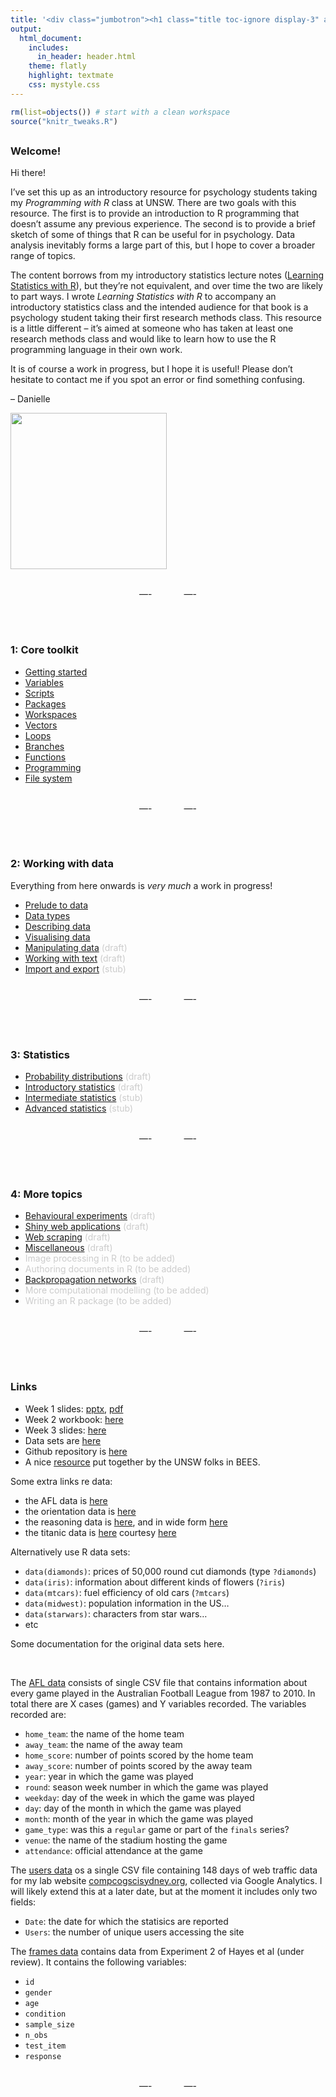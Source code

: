 ```yaml
---
title: '<div class="jumbotron"><h1 class="title toc-ignore display-3" align="center">R for Psychological Science</h1><p class="lead" align="center">by Danielle Navarro <a href="https://twitter.com/djnavarro"><i class="fab fa-twitter"></i></a></p></div>'
output:
  html_document:
    includes:
      in_header: header.html
    theme: flatly
    highlight: textmate
    css: mystyle.css
---
```


```r
rm(list=objects()) # start with a clean workspace
source("knitr_tweaks.R")
```

## {.tabset}

### Welcome!

Hi there!

I've set this up as an introductory resource for psychology students taking my *Programming with R* class at UNSW. There are two goals with this resource. The first is to provide an introduction to R programming that doesn't assume any previous experience. The second is to provide a brief sketch of some of things that R can be useful for in psychology. Data analysis inevitably forms a large part of this, but I hope to cover a broader range of topics.

The content borrows from my introductory statistics lecture notes ([Learning Statistics with R](https://learningstatisticswithr.com/)), but they're not equivalent, and over time the two are likely to part ways. I wrote *Learning Statistics with R* to accompany an introductory statistics class and the intended audience for that book is a psychology student taking their first research methods class. This resource is a little different -- it's aimed at someone who has taken at least one research methods class and would like to learn how to use the R programming language in their own work.

It is of course a work in progress, but I hope it is useful! Please don't hesitate to contact me if you spot an error or find something confusing.

-- Danielle

<img src="./img/splash_turtle2.png" width=250px>


<br>
<center>
---- &nbsp;&nbsp;
<a href="https://twitter.com/djnavarro"><i class="fab fa-twitter"></i></a> &nbsp;
<a href="https://compcogscisydney.org"><i class="fas fa-home"></i></a> &nbsp;
<a href="https://github.com/djnavarro"><i class="fab fa-github"></i></a> &nbsp;
<a href="mailto:d.navarro@unsw.edu.au"><i class="fas fa-paper-plane"></i></a>
&nbsp;&nbsp; ----
</center>
<br>
<br>


### 1: Core toolkit

- [Getting started](./getting-started.html)
- [Variables](./variables.html)
- [Scripts](./scripts.html)
- [Packages](./packages.html)
- [Workspaces](./workspaces.html)
- [Vectors](./vectors.html)
- [Loops](./loops.html) 
- [Branches](./branches.html)
- [Functions](./functions.html)
- [Programming](./programming.html)
- [File system](./file-system.html)


<br>
<center>
---- &nbsp;&nbsp;
<a href="https://twitter.com/djnavarro"><i class="fab fa-twitter"></i></a> &nbsp;
<a href="https://compcogscisydney.org"><i class="fas fa-home"></i></a> &nbsp;
<a href="https://github.com/djnavarro"><i class="fab fa-github"></i></a> &nbsp;
<a href="mailto:d.navarro@unsw.edu.au"><i class="fas fa-paper-plane"></i></a>
&nbsp;&nbsp; ----
</center>
<br>
<br>


### 2: Working with data

Everything from here onwards is *very much* a work in progress!

- [Prelude to data](./prelude-to-data.html)
- [Data types](./data-types.html)
- [Describing data](./describing-data.html)
- [Visualising data](./visualising-data.html)
- [Manipulating data](./manipulating-data.html) <span style="color:#cccccc">(draft)</span>
- [Working with text](./working-with-text.html) <span style="color:#cccccc">(draft)</span>
- [Import and export](./import-export.html) <span style="color:#cccccc">(stub)</span>


<br>
<center>
---- &nbsp;&nbsp;
<a href="https://twitter.com/djnavarro"><i class="fab fa-twitter"></i></a> &nbsp;
<a href="https://compcogscisydney.org"><i class="fas fa-home"></i></a> &nbsp;
<a href="https://github.com/djnavarro"><i class="fab fa-github"></i></a> &nbsp;
<a href="mailto:d.navarro@unsw.edu.au"><i class="fas fa-paper-plane"></i></a>
&nbsp;&nbsp; ----
</center>
<br>
<br>


### 3: Statistics

- [Probability distributions](./probability.html) <span style="color:#cccccc">(draft)</span>
- [Introductory statistics](./introductory-statistics.html) <span style="color:#cccccc">(draft)</span><!-- add Bayes factor -->
- [Intermediate statistics](./intermediate-statistics.html) <span style="color:#cccccc">(stub)</span>
- [Advanced statistics](./advanced-statistics.html) <span style="color:#cccccc">(stub)</span>


<br>
<center>
---- &nbsp;&nbsp;
<a href="https://twitter.com/djnavarro"><i class="fab fa-twitter"></i></a> &nbsp;
<a href="https://compcogscisydney.org"><i class="fas fa-home"></i></a> &nbsp;
<a href="https://github.com/djnavarro"><i class="fab fa-github"></i></a> &nbsp;
<a href="mailto:d.navarro@unsw.edu.au"><i class="fas fa-paper-plane"></i></a>
&nbsp;&nbsp; ----
</center>
<br>
<br>


### 4: More topics

- [Behavioural experiments](./experiments.html) <span style="color:#cccccc">(draft)</span>
- [Shiny web applications](./shiny.html) <span style="color:#cccccc">(draft)</span>
- [Web scraping](./web-scraping.html) <span style="color:#cccccc">(draft)</span>
- [Miscellaneous](./xx-miscellaneous.html) <span style="color:#cccccc">(draft)</span>
- <span style="color:#cccccc">Image processing in R (to be added)</span> <!-- imager -->
- <span style="color:#cccccc">Authoring documents in R (to be added)</span> <!-- markdown, blogdown, papaja -->
- [Backpropagation networks](./backprop.html) <span style="color:#cccccc">(draft)</span> 
- <span style="color:#cccccc">More computational modelling (to be added)</span> <!-- Rescorla-Wagner, GCM -->
- <span style="color:#cccccc">Writing an R package (to be added)</span> <!-- very simple guide -->


<br>
<center>
---- &nbsp;&nbsp;
<a href="https://twitter.com/djnavarro"><i class="fab fa-twitter"></i></a> &nbsp;
<a href="https://compcogscisydney.org"><i class="fas fa-home"></i></a> &nbsp;
<a href="https://github.com/djnavarro"><i class="fab fa-github"></i></a> &nbsp;
<a href="mailto:d.navarro@unsw.edu.au"><i class="fas fa-paper-plane"></i></a>
&nbsp;&nbsp; ----
</center>
<br>
<br>


### Links

- Week 1 slides: [pptx](./misc/overview.pptx), [pdf](./misc/overview.pdf)
- Week 2 workbook: [here](./lesson2.html)
- Week 3 slides: [here](https://slides.com/djnavarro/psyc-3361-workshop-3/)
- Data sets are [here](./misc/data.zip)
- Github repository is [here](https://github.com/djnavarro/psyr)
- A nice [resource](http://environmentalcomputing.net/) put together by the UNSW folks in BEES.

Some extra links re data:

- the AFL data is [here](./data/afl.csv)
- the orientation data is [here](./data/orientation.csv)
- the reasoning data is [here](./data/frames_ex2.csv), and in wide form [here](./data/frames_ex2_wide.csv)
- the titanic data is [here](./data/titanic3.csv) courtesy [here](biostat.mc.vanderbilt.edu/wiki/pub/Main/DataSets/titanic3.xls)

Alternatively use R data sets:

- `data(diamonds)`: prices of 50,000 round cut diamonds (type `?diamonds`)
- `data(iris)`: information about different kinds of flowers (`?iris`)
- `data(mtcars)`: fuel efficiency of old cars (`?mtcars`)
- `data(midwest)`: population information in the US... 
- `data(starwars)`: characters from star wars...
- etc

Some documentation for the original data sets here.

<br>

The [AFL data](./data/afl.csv) consists of single CSV file that contains information about every game played in the Australian Football League from 1987 to 2010. In total there are X cases (games) and Y variables recorded. The variables recorded are:

- `home_team`: the name of the home team
- `away_team`: the name of the away team
- `home_score`: number of points scored by the home team
- `away_score`: number of points scored by the away team
- `year`: year in which the game was played
- `round`: season week number in which the game was played
- `weekday`: day of the week in which the game was played
- `day`: day of the month in which the game was played
- `month`: month of the year in which the game was played
- `game_type`: was this a `regular` game or part of the `finals` series?
- `venue`: the name of the stadium hosting the game
- `attendance`: official attendance at the game

The [users data](./data/users.csv) os a single CSV file containing 148 days of web traffic data for my lab website [compcogscisydney.org](compcogscisydney.org), collected via Google Analytics. I will likely extend this at a later date, but at the moment it includes only two fields:

- `Date`: the date for which the statisics are reported
- `Users`: the number of unique users accessing the site

The [frames data](./data/frames_ex2.csv) contains data from Experiment 2 of Hayes et al (under review). It contains the following variables:

- `id`
- `gender`
- `age`
- `condition`
- `sample_size`
- `n_obs`
- `test_item`
- `response`


<!--
## Topics I want to add

- Cognitive modelling
- Basic text processing & regular expressions
- Fancier statistics
- Bayesian data analysis (rstanarm, shinystan, bayesfactor)
- RMarkdown, knitr & pandoc (& jupyter notebooks)
- Prettiness with [htmlwidgets](http://www.htmlwidgets.org/index.html)
- Archiving code with github, osf (& codeocean)
- Source code for this site: https://github.com/djnavarro/psyr

- Exercises: programming with turtles ([part1](./misc/turtle1.html), [part2](./misc/turtle2.html))
- Week 1 slides are posted [here](./misc/overview.pdf)
- Week 2 notebook is posted [here](./misc/lesson2.nb.html) with output version [here](./misc/lesson2.html) 

-->

<br>
<center>
---- &nbsp;&nbsp;
<a href="https://twitter.com/djnavarro"><i class="fab fa-twitter"></i></a> &nbsp;
<a href="https://compcogscisydney.org"><i class="fas fa-home"></i></a> &nbsp;
<a href="https://github.com/djnavarro"><i class="fab fa-github"></i></a> &nbsp;
<a href="mailto:d.navarro@unsw.edu.au"><i class="fas fa-paper-plane"></i></a>
&nbsp;&nbsp; ----
</center>
<br>
<br>



